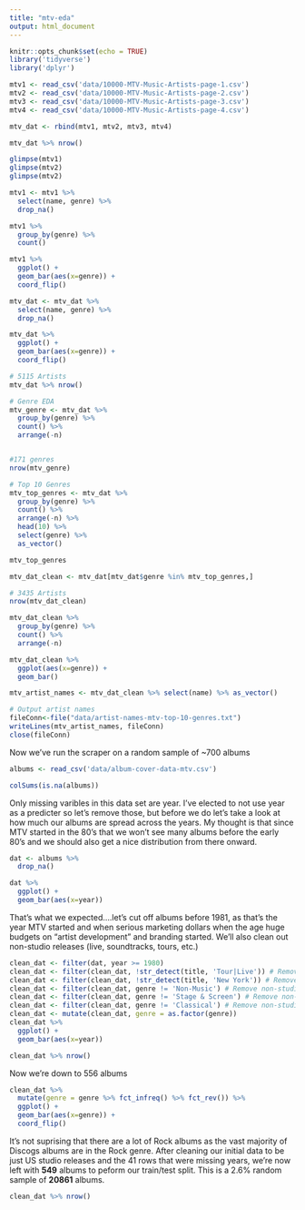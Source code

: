 ```yaml
---
title: "mtv-eda"
output: html_document
---
```


```r
knitr::opts_chunk$set(echo = TRUE)
library('tidyverse')
library('dplyr')
```

```r
mtv1 <- read_csv('data/10000-MTV-Music-Artists-page-1.csv')
mtv2 <- read_csv('data/10000-MTV-Music-Artists-page-2.csv')
mtv3 <- read_csv('data/10000-MTV-Music-Artists-page-3.csv')
mtv4 <- read_csv('data/10000-MTV-Music-Artists-page-4.csv')

mtv_dat <- rbind(mtv1, mtv2, mtv3, mtv4)

mtv_dat %>% nrow()

glimpse(mtv1)
glimpse(mtv2)
glimpse(mtv2)

```

```r
mtv1 <- mtv1 %>% 
  select(name, genre) %>%
  drop_na()

mtv1 %>%
  group_by(genre) %>%
  count()

mtv1 %>%
  ggplot() +
  geom_bar(aes(x=genre)) +
  coord_flip()
```

```r
mtv_dat <- mtv_dat %>% 
  select(name, genre) %>%
  drop_na()

mtv_dat %>%
  ggplot() +
  geom_bar(aes(x=genre)) +
  coord_flip()

# 5115 Artists
mtv_dat %>% nrow()

# Genre EDA
mtv_genre <- mtv_dat %>%
  group_by(genre) %>%
  count() %>%
  arrange(-n)


#171 genres
nrow(mtv_genre)

# Top 10 Genres
mtv_top_genres <- mtv_dat %>%
  group_by(genre) %>%
  count() %>%
  arrange(-n) %>%
  head(10) %>%
  select(genre) %>%
  as_vector()

mtv_top_genres

mtv_dat_clean <- mtv_dat[mtv_dat$genre %in% mtv_top_genres,]

# 3435 Artists
nrow(mtv_dat_clean)

mtv_dat_clean %>%
  group_by(genre) %>%
  count() %>%
  arrange(-n)

mtv_dat_clean %>%
  ggplot(aes(x=genre)) +
  geom_bar()

mtv_artist_names <- mtv_dat_clean %>% select(name) %>% as_vector()

# Output artist names
fileConn<-file("data/artist-names-mtv-top-10-genres.txt")
writeLines(mtv_artist_names, fileConn)
close(fileConn)

```

Now we've run the scraper on a random sample of ~700 albums
```r
albums <- read_csv('data/album-cover-data-mtv.csv')

colSums(is.na(albums))
```

Only missing varibles in this data set are year. I've elected to not use year as a predicter so let's remove those, but before we do let's take a look at how much our albums are spread across the years. My thought is that since MTV started in the 80's that we won't see many albums before the early 80's and we should also get a nice distribution from there onward.
```r
dat <- albums %>%
  drop_na()

dat %>%
  ggplot() +
  geom_bar(aes(x=year))
```

That's what we expected....let's cut off albums before 1981, as that's the year MTV started and when serious marketing dollars when the age huge budgets on "artist development" and branding started. We'll also clean out non-studio releases (live, soundtracks, tours, etc.)
```r
clean_dat <- filter(dat, year >= 1980)
clean_dat <- filter(clean_dat, !str_detect(title, 'Tour|Live')) # Remove more non-studio releases
clean_dat <- filter(clean_dat, !str_detect(title, 'New York')) # Remove other live albums
clean_dat <- filter(clean_dat, genre != 'Non-Music') # Remove non-studio release genres
clean_dat <- filter(clean_dat, genre != 'Stage & Screen') # Remove non-studio release genres
clean_dat <- filter(clean_dat, genre != 'Classical') # Remove non-studio release genres
clean_dat <- mutate(clean_dat, genre = as.factor(genre))
clean_dat %>%
  ggplot() +
  geom_bar(aes(x=year))
```

```r
clean_dat %>% nrow()
```

Now we're down to 556 albums
```r
clean_dat %>%
  mutate(genre = genre %>% fct_infreq() %>% fct_rev()) %>%
  ggplot() +
  geom_bar(aes(x=genre)) +
  coord_flip()
```

It's not suprising that there are a lot of Rock albums as the vast majority of Discogs albums are in the Rock genre. After cleaning our initial data to be just US studio releases and the 41 rows that were missing years, we're now left with **549** albums to peform our train/test split. This is a 2.6% random sample of **20861** albums.

```r
clean_dat %>% nrow()
```

